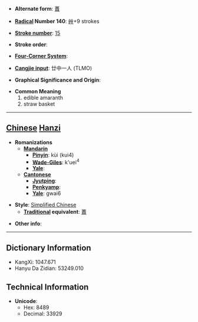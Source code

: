 * '''Alternate form''': [[蕢]]

* '''[[Wiktionary:Chinese radical index| Radical]] Number 140''': [[Wiktionary:Chinese radical index 艸|艸]]+9 strokes

* '''[[Wiktionary:Chinese total strokes index|Stroke number]]''': [[Wiktionary:Chinese total strokes index 15|15]]

* '''Stroke order''': 

* '''[[Wiktionary:Chinese four corner index|Four-Corner System]]''': 

* '''[[Wiktionary:Chinese Cangjie index|Cangjie input]]''': 廿中一人 (TLMO)

* '''Graphical Significance and Origin''': 

* '''Common Meaning'''
*#edible amaranth
*# straw basket


----

== [[Chinese]] [[Hanzi]] ==

* '''Romanizations'''
** '''[[Mandarin]]'''
*** '''[[Pinyin]]''': kùi (kui4)
*** '''[[Wade-Giles]]''': k'uei<sup>4</sup>
*** '''[[Yale]]''': 
** '''[[Cantonese]]'''
*** '''[[Jyutping]]''':
*** '''[[Penkyamp]]''': 
*** '''[[Yale]]''': gwai6

* '''Style''': [[Simplified Chinese]] 
** '''[[Traditional Chinese|Traditional]] equivalent''': [[蕢]]

* '''Other info''': 

----

== Dictionary Information ==

* KangXi: 1047.671
* Hanyu Da Zidian: 53249.010

== Technical Information ==

* '''Unicode''':
** Hex: 8489
** Decimal: 33929